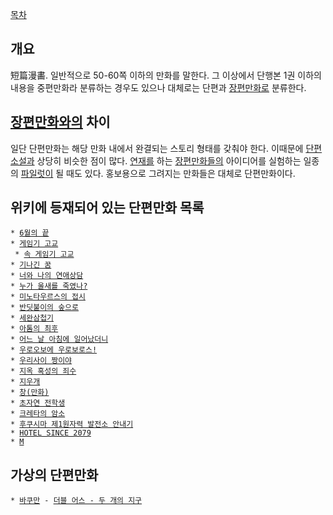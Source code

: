 [[목차]]

== 개요 ==
短篇漫畵. 일반적으로 50-60쪽 이하의 만화를 말한다. 그 이상에서 단행본 1권 이하의 내용을 중편만화라 분류하는 경우도 있으나 대체로는 단편과 [[장편만화]]로 분류한다.

== [[장편만화]]와의 차이 ==
일단 단편만화는 해당 만화 내에서 완결되는 스토리 형태를 갖춰야 한다. 이때문에 [[단편소설]]과 상당히 비슷한 점이 많다. [[연재]]를 하는 [[장편만화]]들의 아이디어를 실험하는 일종의 [[파일럿]]이 될 때도 있다. 홍보용으로 그려지는 만화들은 대체로 단편만화이다.

== 위키에 등재되어 있는 단편만화 목록 ==
 * [[6월의 끝]]
 * [[게임기 고교]] 
  * [[속 게임기 고교]]
 * [[기나긴 꿈]]
 * [[너와 나의 연애상담]]
 * [[누가 울새를 죽였나?]]
 * [[미노타우르스의 접시]]
 * [[반딧불이의 숲으로]]
 * [[세완삼첩기]]
 * [[아톰의 최후]]
 * [[어느 날 아침에 일어났더니]]
 * [[우로오보에 우로보로스!]]
 * [[우리사이 짱이야]]
 * [[지옥 혹성의 죄수]]
 * [[지우개]]
 * [[창(만화)]]
 * [[초자연 전학생]]
 * [[크레타의 암소]]
 * [[후쿠시마 제1원자력 발전소 안내기]]
 * [[HOTEL SINCE 2079]]
 * [[M]]

== 가상의 단편만화 ==
 * [[바쿠만]] - [[더블 어스 - 두 개의 지구]]
